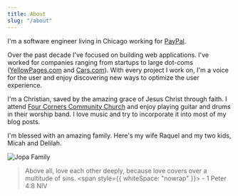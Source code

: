 ```yaml
---
title: About
slug: "/about"
---
```



<BioWithPhoto>

I'm a software engineer living in Chicago working for [PayPal](https://www.paypal.com/).

Over the past decade I've focused on building web applications. I've worked for companies
ranging from startups to large dot-coms ([YellowPages.com](https://www.yellowpages.com/) and [Cars.com](https://www.cars.com/)).
With every project I work on, I'm a voice for the user and enjoy discovering new ways to optimize the user experience.

I'm a Christian, saved by the amazing grace of Jesus Christ through faith.
I attend [Four Corners Community Church](https://fccc.church/) and enjoy playing guitar and drums in their worship band.
I love music and try to incorporate it into most of my blog posts.

</BioWithPhoto>

I'm blessed with an amazing family. Here's my wife Raquel and my two kids, Micah and Delilah.

<div style={{ maxWidth: "800px" }}>
  <img style={{ maxWidth: "100%", height: "auto" }} src="/jopa-family.jpg" alt="Jopa Family" />
</div>

> Above all, love each other deeply, because love covers over a multitude of sins. <span style={{ whiteSpace: "nowrap" }}> - 1 Peter 4:8 NIV</span>

